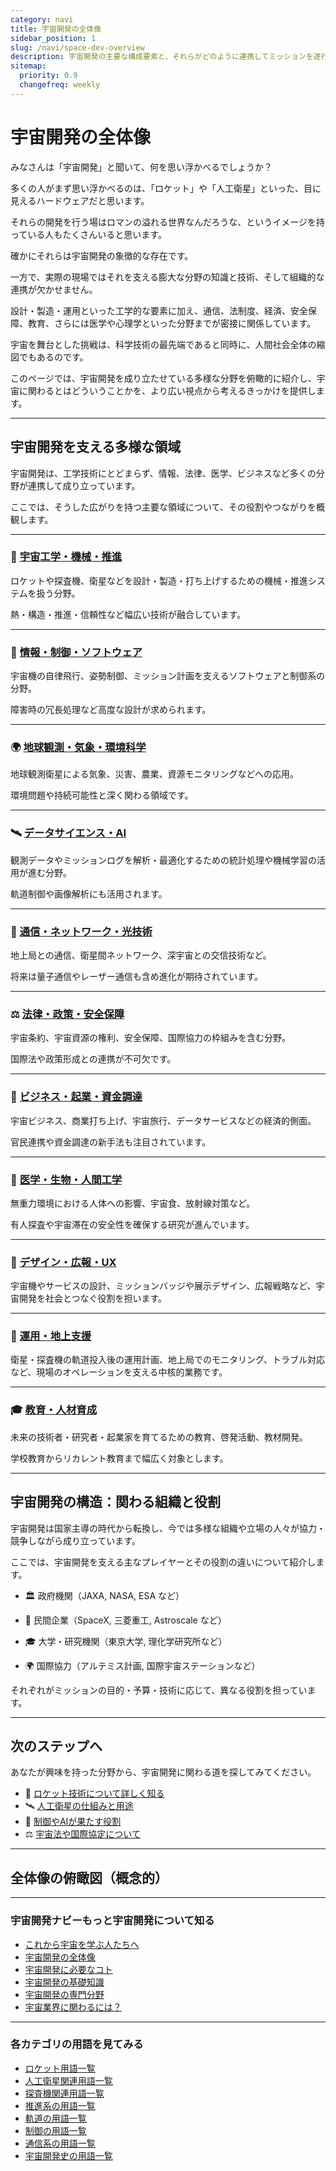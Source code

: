 ```yaml
---
category: navi
title: 宇宙開発の全体像
sidebar_position: 1
slug: /navi/space-dev-overview
description: 宇宙開発の主要な構成要素と、それらがどのように連携してミッションを遂行するかの全体像を解説します。
sitemap:
  priority: 0.9
  changefreq: weekly
---
```



<Head>
  <script type="application/ld+json">
    {`{
      "@context": "https://schema.org",
      "@type": "DefinedTerm",
      "name": "宇宙開発の全体像",
      "inDefinedTermSet": "https://www.space-portal.org",
      "termCode": "overview",
      "description": "宇宙開発の主要な構成要素と、それらがどのように連携してミッションを遂行するかの全体像を解説します。",
      "url": "https://www.space-portal.org/docs/navi/space-dev-overview"
    }`}
  </script>
</Head>

# 宇宙開発の全体像  

みなさんは「宇宙開発」と聞いて、何を思い浮かべるでしょうか？  

多くの人がまず思い浮かべるのは、「ロケット」や「人工衛星」といった、目に見えるハードウェアだと思います。  

それらの開発を行う場はロマンの溢れる世界なんだろうな、というイメージを持っている人もたくさんいると思います。  


確かにそれらは宇宙開発の象徴的な存在です。  

一方で、実際の現場ではそれを支える膨大な分野の知識と技術、そして組織的な連携が欠かせません。  

設計・製造・運用といった工学的な要素に加え、通信、法制度、経済、安全保障、教育、さらには医学や心理学といった分野までが密接に関係しています。  

宇宙を舞台とした挑戦は、科学技術の最先端であると同時に、人間社会全体の縮図でもあるのです。  


このページでは、宇宙開発を成り立たせている多様な分野を俯瞰的に紹介し、宇宙に関わるとはどういうことかを、より広い視点から考えるきっかけを提供します。  

---

## 宇宙開発を支える多様な領域

宇宙開発は、工学技術にとどまらず、情報、法律、医学、ビジネスなど多くの分野が連携して成り立っています。  

ここでは、そうした広がりを持つ主要な領域について、その役割やつながりを概観します。  

---

### 🚀 [宇宙工学・機械・推進](/docs/navi/space-dev-overview/space-engineering/)  

ロケットや探査機、衛星などを設計・製造・打ち上げするための機械・推進システムを扱う分野。  

熱・構造・推進・信頼性など幅広い技術が融合しています。  

---

### 🧠 [情報・制御・ソフトウェア](/docs/navi/space-dev-overview/control-software/)  

宇宙機の自律飛行、姿勢制御、ミッション計画を支えるソフトウェアと制御系の分野。  

障害時の冗長処理など高度な設計が求められます。  

---

### 🌍 [地球観測・気象・環境科学](/docs/navi/space-dev-overview/earth-observation/)  

地球観測衛星による気象、災害、農業、資源モニタリングなどへの応用。  

環境問題や持続可能性と深く関わる領域です。  

---

### 🛰 [データサイエンス・AI](/docs/navi/space-dev-overview/data-science-ai/)  

観測データやミッションログを解析・最適化するための統計処理や機械学習の活用が進む分野。  

軌道制御や画像解析にも活用されます。  

---

### 📡 [通信・ネットワーク・光技術](/docs/navi/space-dev-overview/space-communication/)   

地上局との通信、衛星間ネットワーク、深宇宙との交信技術など。  

将来は量子通信やレーザー通信も含め進化が期待されています。  

---

### ⚖ [法律・政策・安全保障](/docs/navi/space-dev-overview/space-law-policy/)  

宇宙条約、宇宙資源の権利、安全保障、国際協力の枠組みを含む分野。  

国際法や政策形成との連携が不可欠です。  

---

### 💼 [ビジネス・起業・資金調達](/docs/navi/space-dev-overview/space-business/)  

宇宙ビジネス、商業打ち上げ、宇宙旅行、データサービスなどの経済的側面。  

官民連携や資金調達の新手法も注目されています。  

---

### 🧪 [医学・生物・人間工学](/docs/navi/space-dev-overview/space-medicine/)  

無重力環境における人体への影響、宇宙食、放射線対策など。  

有人探査や宇宙滞在の安全性を確保する研究が進んでいます。  

---

### 🎨 [デザイン・広報・UX](/docs/navi/space-dev-overview/space-design/)  

宇宙機やサービスの設計、ミッションバッジや展示デザイン、広報戦略など、宇宙開発を社会とつなぐ役割を担います。  

---

### 🧭 [運用・地上支援](/docs/navi/space-dev-overview/mission-operations/)  

衛星・探査機の軌道投入後の運用計画、地上局でのモニタリング、トラブル対応など、現場のオペレーションを支える中核的業務です。  

---

### 🎓 [教育・人材育成](/docs/navi/space-dev-overview/space-education/)  

未来の技術者・研究者・起業家を育てるための教育、啓発活動、教材開発。  

学校教育からリカレント教育まで幅広く対象とします。  

---

## 宇宙開発の構造：関わる組織と役割

宇宙開発は国家主導の時代から転換し、今では多様な組織や立場の人々が協力・競争しながら成り立っています。  

ここでは、宇宙開発を支える主なプレイヤーとその役割の違いについて紹介します。  

- 🏛 政府機関（JAXA, NASA, ESA など）

- 🏢 民間企業（SpaceX, 三菱重工, Astroscale など）

- 🎓 大学・研究機関（東京大学, 理化学研究所など）

- 🌍 国際協力（アルテミス計画, 国際宇宙ステーションなど）

それぞれがミッションの目的・予算・技術に応じて、異なる役割を担っています。  

---

## 次のステップへ

あなたが興味を持った分野から、宇宙開発に関わる道を探してみてください。  

- 🚀 [ロケット技術について詳しく知る](/docs/navi/space-dev-overview/)
- 🛰 [人工衛星の仕組みと用途](/docs/navi/space-dev-overview/)
- 🧠 [制御やAIが果たす役割](/docs/navi/space-dev-overview/)
- ⚖ [宇宙法や国際協定について](/docs/navi/space-dev-overview/)


---

## 全体像の俯瞰図（概念的）

---

### 宇宙開発ナビーもっと宇宙開発について知る
- [これから宇宙を学ぶ人たちへ](/docs/navi/intro-to-space-dev/)
- [宇宙開発の全体像](/docs/navi/space-dev-overview/)
- [宇宙開発に必要なコト](/docs/navi/what-is-needed/)
- [宇宙開発の基礎知識](/docs/navi/basic-knowledge/)
- [宇宙開発の専門分野](/docs/navi/region-of-expertise/)
- [宇宙業界に関わるには？](/docs/navi/how-to-commit/)

---

### 各カテゴリの用語を見てみる
- [ロケット用語一覧](/docs/category/rocket/)
- [人工衛星関連用語一覧](/docs/category/satellite/)
- [探査機関連用語一覧](/docs/category/explorer/)
- [推進系の用語一覧](/docs/category/rocket/)
- [軌道の用語一覧](/docs/category/orbit/)
- [制御の用語一覧](/docs/category/control/)
- [通信系の用語一覧](/docs/category/communication/)
- [宇宙開発史の用語一覧](/docs/category/history/)